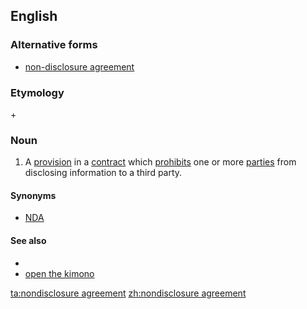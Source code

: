 ==English==

===Alternative forms===
*[[non-disclosure agreement]]

===Etymology===
{{term|nondisclosure}} + {{term|agreement}}

===Noun===
{{en-noun|head=[[nondisclosure]] [[agreement]]}}

# {{legal|business}} A [[provision]] in a [[contract]] which [[prohibits]] one or more [[party|parties]] from disclosing information to a third party.

====Synonyms====
* [[NDA]]

====See also====
*{{pedialite}}
*[[open the kimono]]

[[ta:nondisclosure agreement]]
[[zh:nondisclosure agreement]]